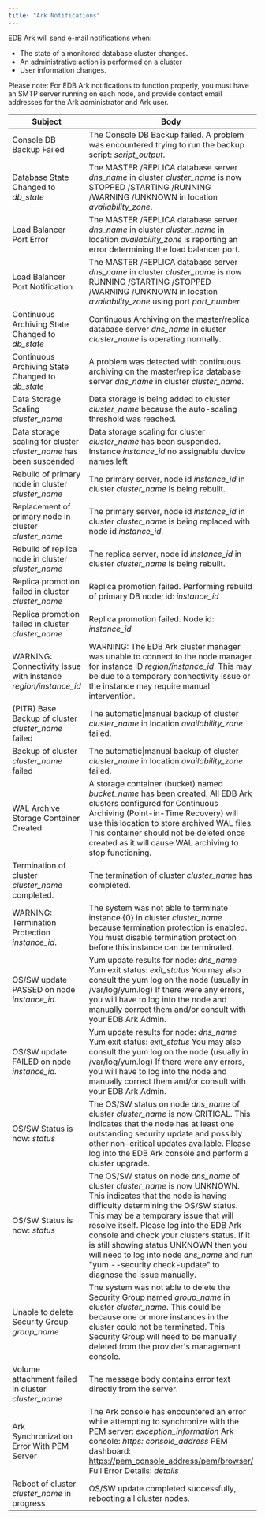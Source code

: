 ```yaml
---
title: "Ark Notifications"
---
```


<div id="ark_notifications" class="registered_link"></div>


EDB Ark will send e-mail notifications when:

  - The state of a monitored database cluster changes.
  - An administrative action is performed on a cluster
  - User information changes.

Please note: For EDB Ark notifications to function properly, you must have an SMTP server running on each node, and provide contact email addresses for the Ark administrator and Ark user.

| Subject                                                             | Body                                                                                                                                                                                                                                                                                                                                                                                                                                                    |
| ------------------------------------------------------------------- | ------------------------------------------------------------------------------------------------------------------------------------------------------------------------------------------------------------------------------------------------------------------------------------------------------------------------------------------------------------------------------------------------------------------------------------------------------- |
| Console DB Backup Failed                                            | The Console DB Backup failed. A problem was encountered trying to run the backup script: *script_output*.                                                                                                                                                                                                                                                                                                                                              |
| Database State Changed to *db_state*                               | The MASTER /REPLICA database server *dns_name* in cluster *cluster_name* is now STOPPED /STARTING /RUNNING /WARNING /UNKNOWN in location *availability_zone*.                                                                                                                                                                                                                                                                                        |
| Load Balancer Port Error                                            | The MASTER /REPLICA database server *dns_name* in cluster *cluster_name* in location *availability_zone* is reporting an error determining the load balancer port.                                                                                                                                                                                                                                                                                   |
| Load Balancer Port Notification                                     | The MASTER /REPLICA database server *dns_name* in cluster *cluster_name* is now RUNNING /STARTING /STOPPED /WARNING /UNKNOWN in location *availability_zone* using port *port_number*.                                                                                                                                                                                                                                                              |
| Continuous Archiving State Changed to *db_state*                   | Continuous Archiving on the master/replica database server *dns_name* in cluster *cluster_name* is operating normally.                                                                                                                                                                                                                                                                                                                                |
| Continuous Archiving State Changed to *db_state*                   | A problem was detected with continuous archiving on the master/replica database server *dns_name* in cluster *cluster_name*.                                                                                                                                                                                                                                                                                                                          |
| Data Storage Scaling *cluster_name*                                | Data storage is being added to cluster *cluster_name* because the auto-scaling threshold was reached.                                                                                                                                                                                                                                                                                                                                                  |
| Data storage scaling for cluster *cluster_name* has been suspended | Data storage scaling for cluster *cluster_name* has been suspended. Instance *instance_id* no assignable device names left                                                                                                                                                                                                                                                                                                                            |
| Rebuild of primary node in cluster *cluster_name*                  | The primary server, node id *instance_id* in cluster *cluster_name* is being rebuilt.                                                                                                                                                                                                                                                                                                                                                                 |
| Replacement of primary node in cluster *cluster_name*              | The primary server, node id *instance_id* in cluster *cluster_name* is being replaced with node id *instance_id*.                                                                                                                                                                                                                                                                                                                                    |
| Rebuild of replica node in cluster *cluster_name*                  | The replica server, node id *instance_id* in cluster *cluster_name* is being rebuilt.                                                                                                                                                                                                                                                                                                                                                                 |
| Replica promotion failed in cluster *cluster_name*                 | Replica promotion failed. Performing rebuild of primary DB node; id: *instance_id*                                                                                                                                                                                                                                                                                                                                                                     |
| Replica promotion failed in cluster *cluster_name*                 | Replica promotion failed. Node id: *instance_id*                                                                                                                                                                                                                                                                                                                                                                                                       |
| WARNING: Connectivity Issue with instance *region/instance_id*     | WARNING: The EDB Ark cluster manager was unable to connect to the node manager for instance ID *region/instance_id*. This may be due to a temporary connectivity issue or the instance may require manual intervention.                                                                                                                                                                                                                                |
| (PITR) Base Backup of cluster *cluster_name* failed                | The automatic\|manual backup of cluster *cluster_name* in location *availability_zone* failed.                                                                                                                                                                                                                                                                                                                                                         |
| Backup of cluster *cluster_name* failed                            | The automatic\|manual backup of cluster *cluster_name* in location *availability_zone* failed.                                                                                                                                                                                                                                                                                                                                                         |
| WAL Archive Storage Container Created                               | A storage container (bucket) named *bucket_name* has been created. All EDB Ark clusters configured for Continuous Archiving (Point-in-Time Recovery) will use this location to store archived WAL files. This container should not be deleted once created as it will cause WAL archiving to stop functioning.                                                                                                                                         |
| Termination of cluster *cluster_name* completed.                   | The termination of cluster *cluster_name* has completed.                                                                                                                                                                                                                                                                                                                                                                                               |
| WARNING: Termination Protection *instance_id*.                     | The system was not able to terminate instance {0} in cluster *cluster_name* because termination protection is enabled. You must disable termination protection before this instance can be terminated.                                                                                                                                                                                                                                                 |
| OS/SW update PASSED on node *instance_id.*                         | Yum update results for node: *dns_name* Yum exit status: *exit_status* You may also consult the yum log on the node (usually in /var/log/yum.log) If there were any errors, you will have to log into the node and manually correct them and/or consult with your EDB Ark Admin.                                                                                                                                                                      |
| OS/SW update FAILED on node *instance_id.*                         | Yum update results for node: *dns_name* Yum exit status: *exit_status* You may also consult the yum log on the node (usually in /var/log/yum.log) If there were any errors, you will have to log into the node and manually correct them and/or consult with your EDB Ark Admin.                                                                                                                                                                      |
| OS/SW Status is now: *status*                                       | The OS/SW status on node *dns_name* of cluster *cluster_name* is now CRITICAL. This indicates that the node has at least one outstanding security update and possibly other non-critical updates available. Please log into the EDB Ark console and perform a cluster upgrade.                                                                                                                                                                        |
| OS/SW Status is now: *status*                                       | The OS/SW status on node *dns_name* of cluster *cluster_name* is now UNKNOWN. This indicates that the node is having difficulty determining the OS/SW status. This may be a temporary issue that will resolve itself. Please log into the EDB Ark console and check your clusters status. If it is still showing status UNKNOWN then you will need to log into node *dns_name* and run "yum --security check-update" to diagnose the issue manually. |
| Unable to delete Security Group *group_name*                       | The system was not able to delete the Security Group named *group_name* in cluster *cluster_name*. This could be because one or more instances in the cluster could not be terminated. This Security Group will need to be manually deleted from the provider's management console.                                                                                                                                                                   |
| Volume attachment failed in cluster *cluster_name*                 | The message body contains error text directly from the server.                                                                                                                                                                                                                                                                                                                                                                                          |
| Ark Synchronization Error With PEM Server                           | The Ark console has encountered an error while attempting to synchronize with the PEM server: *exception_information* Ark console: *https: console_address* PEM dashboard: <https://pem_console_address/pem/browser/> Full Error Details: *details*                                                                                                                                                                                                   |
| Reboot of cluster *cluster_name* in progress                       | OS/SW update completed successfully, rebooting all cluster nodes.                                                                                                                                                                                                                                                                                                                                                                                       |
